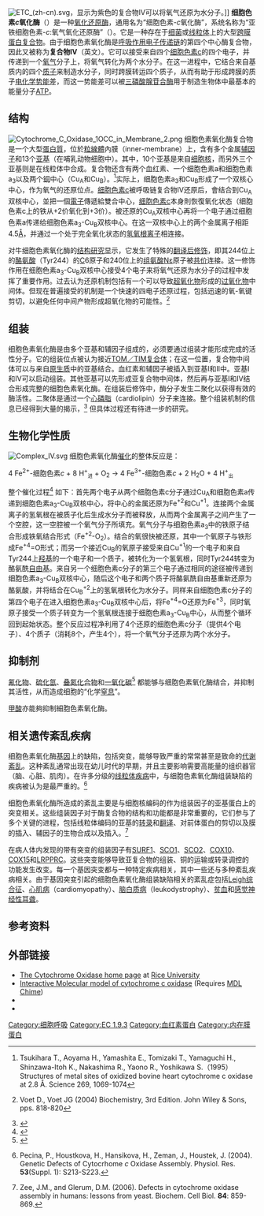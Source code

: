 {{DISPLAYTITLE:细胞色素''c''氧化酶}}
[[File:ETC_(zh-cn).svg|thumb]]，显示为紫色的复合物IV可以将氧气还原为水分子。]]
'''细胞色素''c''氧化酶'''（{{lang-en|Cytochrome ''c'' oxidase}}）是一种[[氧化还原酶|氧化还原酶]]，通用名为“细胞色素-''c''氧化酶”，系统名称为“亚铁细胞色素-''c'':氧气氧化还原酶”（{{EC number|1.9.3.1}}）。它是一种存在于[[细菌|细菌]]或[[线粒体|线粒体]]上的大型[[跨膜蛋白|跨膜蛋白]][[蛋白质复合物|复合物]]。由于细胞色素氧化酶是[[呼吸作用|呼吸作用]][[电子传递链|电子传递链]]的第四个中心酶复合物，因此又被称为'''复合物IV'''（英文{{lang|en|Complex IV}}）。它可以接受来自四个[[细胞色素c|细胞色素c]]的四个电子，并传递到一个[[氧气|氧气]]分子上，将氧气转化为两个水分子。在这一进程中，它结合来自基质内的四个[[质子|质子]]来制造水分子，同时跨膜转运四个质子，从而有助于形成跨膜的质子[[电化学势能|电化学势能]]差，而这一势能差可以被[[三磷酸腺苷合酶|三磷酸腺苷合酶]]用于制造生物体中最基本的能量分子[[三磷酸腺苷|ATP]]。

== 结构 ==
[[File:Cytochrome_C_Oxidase_1OCC_in_Membrane_2.png|thumb]]
细胞色素氧化酶复合物是一个大型[[蛋白質|蛋白質]]，位於[[粒線體|粒線體]]內膜（inner-membrane）上，含有多个金属[[辅因子|辅因子]]和13个[[蛋白质亚基|亚基]]（在哺乳动物细胞中）。其中，10个亚基是来自[[细胞核|细胞核]]，而另外三个亚基则是在线粒体中合成。复合物还含有两个血红素、一个细胞色素a和细胞色素a<sub>3</sub>以及两个[[铜|铜]]中心（Cu<sub>A</sub>和Cu<sub>B</sub>）。<ref>{{en}}Tsukihara T., Aoyama H., Yamashita E., Tomizaki T., Yamaguchi H., Shinzawa-Itoh K., Nakashima R., Yaono R., Yoshikawa S.（1995）Structures of metal sites of oxidized bovine heart cytochrome c oxidase at 2.8 Å. Science 269, 1069-1074</ref>实际上，细胞色素a<sub>3</sub>和Cu<sub>B</sub>形成了一个双核心中心，作为氧气的还原位点。[[细胞色素c|细胞色素c]]被呼吸链复合物IV还原后，會结合到Cu<sub>A</sub>双核中心，並把一個[[電子|電子]]傳遞給雙合中心，[[细胞色素c|细胞色素c]]本身則恢復氧化状态（细胞色素c上的铁从+2价氧化到+3价）。被还原的Cu<sub>A</sub>双核中心再将一个电子通过细胞色素a传递给细胞色素a<sub>3</sub>-Cu<sub>B</sub>双核中心。在这一双核中心上的两个金属离子相距4.5[[埃格斯特朗_(单位)|Å]]，并通过一个处于完全氧化状态的[[氢氧根离子|氢氧根离子]]相连接。

对牛细胞色素氧化酶的[[结构生物学|结构研究]]显示，它发生了特殊的[[翻译后修饰|翻译后修饰]]，即其244位上的[[酪氨酸|酪氨酸]]（Tyr244）的[[碳|C]]6原子和240位上的[[组氨酸|组氨酸]][[氮|N]]ε原子被[[共价键|共价]]连接。这一修饰作用在细胞色素a<sub>3</sub>-Cu<sub>B</sub>双核中心接受4个电子来将氧气还原为水分子的过程中发挥了重要作用。过去认为还原机制包括有一个可以导致[[超氧化物|超氧化物]]形成的[[过氧化物|过氧化物]]中间体。但现在普遍接受的机制是一个快速的四电子还原过程，包括迅速的氧-氧键剪切，以避免任何中间产物形成超氧化物的可能性。<ref>{{en}}Voet D., Voet JG (2004) Biochemistry, 3rd Edition. John Wiley & Sons, pps. 818-820</ref>

== 组装 ==
细胞色素氧化酶是由多个亚基和辅因子组成的，必须要通过组装才能形成完成的活性分子。它的组装位点被认为接近[[线粒体膜转运蛋白|TOM／TIM复合体]]；在这一位置，复合物中间体可以与来自[[原生质|原生质]]中的亚基结合。血红素和辅因子被插入到亚基I和II中。亚基I和IV可以启动组装。其他亚基可以先形成亚复合物中间体，然后再与亚基I和IV结合形成完整的细胞色素氧化酶。在组装后修饰中，酶分子发生二聚化以获得有效的酶活性。二聚体是通过一个[[心磷脂|心磷脂]]（cardiolipin）分子来连接。整个组装机制的信息已经得到大量的揭示，<ref>{{en}}{{cite journal en|author=Carr HS, Winge DR|title=Assembly of cytochrome c oxidase within the mitochondrion|journal=Acc Chem Res|volume=36|pages=309-16|pmid=12755640}}</ref> 但具体过程还有待进一步的研究。

== 生物化学性质 ==
[[File:Complex_IV.svg|thumb]]
细胞色素氧化酶[[酶促反应|催化]]的整体反应是：

4 Fe<sup>2+</sup>-细胞色素''c'' + 8 H<sup>+</sup><sub><span style="font-size:smaller;">进</span></sub> + O<sub>2</sub> → 4 Fe<sup>3+</sup>-细胞色素''c'' + 2 H<sub>2</sub>O + 4 H<sup>+</sup><sub><span style="font-size:smaller;">出</span></sub>

整个催化过程<ref>{{en}}{{cite journal en|author=Wikström, M|title=Proton Translocation by Cytochrome c Oxidase: A Rejoinder to Recent Criticism|journal=Biochemistry|volume=239|pages=3515-3519|url=http://www.life.uiuc.edu/crofts/bioph354/pdf-files/wikstrom_bioch39-3515-19.pdf|access-date=2009-01-10|archive-date=2008-10-11|archive-url=https://web.archive.org/web/20081011001500/http://www.life.uiuc.edu/crofts/bioph354/pdf-files/wikstrom_bioch39-3515-19.pdf|dead-url=no}}</ref> 如下：首先两个电子从两个细胞色素c分子通过Cu<sub>A</sub>和细胞色素a传递到细胞色素a<sub>3</sub>-Cu<sub>B</sub>双核中心，将中心的金属还原为Fe<sup>+2</sup>和Cu<sup>+1</sup>。连接两个金属离子的氢氧根在被质子化后生成水分子而被释放，从而两个金属离子之间产生了一个空腔，这一空腔被一个氧气分子所填充。氧气分子与细胞色素a<sub>3</sub>中的铁原子结合形成铁氧结合形式（Fe<sup>+2</sup>-O<sub>2</sub>）。结合的氧很快被还原，其中一个氧原子与铁形成Fe<sup>+4</sup>=O形式；而另一个接近Cu<sub>B</sub>的氧原子接受来自Cu<sup>+1</sup>的一个电子和来自Tyr244上[[羟基|羟基]]的一个电子和一个质子，被转化为一个氢氧根，同时Tyr244转变为酪氨酰[[自由基|自由基]]。来自另一个细胞色素c分子的第三个电子通过相同的途径被传递到细胞色素a<sub>3</sub>-Cu<sub>B</sub>双核中心，随后这个电子和两个质子将酪氨酰自由基重新还原为酪氨酸，并将结合在Cu<sub>B</sub><sup>+2</sup>上的氢氧根转化为水分子。同样来自细胞色素c分子的第四个电子在进入细胞色素a<sub>3</sub>-Cu<sub>B</sub>双核中心后，将Fe<sup>+4</sup>=O还原为Fe<sup>+3</sup>，同时氧原子接受一个质子转变为一个氢氧根连接于细胞色素a<sub>3</sub>-Cu<sub>B</sub>中心，从而整个循环回到起始状态。整个反应过程净利用了4个还原的细胞色素c分子（提供4个电子）、4个质子（消耗8个，产生4个），将一个氧气分子还原为两个水分子。

== 抑制剂 ==
[[氰化物|氰化物]]、[[硫化氫|硫化氫]]、[[叠氮化合物|叠氮化合物]]和[[一氧化碳|一氧化碳]]<ref>{{en}}{{cite journal |author=Alonso J, Cardellach F, López S, Casademont J, Miró O |title=Carbon monoxide specifically inhibits cytochrome c oxidase of human mitochondrial respiratory chain |journal=Pharmacol Toxicol |volume=93 |issue=3 |pages=142–6 |year=2003 |pmid=12969439 |doi=10.1034/j.1600-0773.2003.930306.x}}</ref> 都能够与细胞色素氧化酶结合，并抑制其活性，从而造成细胞的“化学[[窒息|窒息]]”。

[[甲酸|甲酸]]亦能夠抑制細胞色素氧化酶。

== 相关遗传紊乱疾病 ==
细胞色素氧化酶[[基因|基因]]上的缺陷，包括突变，能够导致严重的常常甚至是致命的[[代谢紊乱|代谢紊乱]]。这种紊乱通常出现在幼儿时代的早期，并且主要影响需要高能量的组织器官（脑、心脏、肌肉）。在许多分级的[[线粒体疾病|线粒体疾病]]中，与细胞色素氧化酶组装缺陷的疾病被认为是最严重的。<ref>{{en}}Pecina, P., Houstkova, H., Hansikova, H., Zeman, J., Houstek, J. (2004). Genetic Defects of Cytocrhome ''c'' Oxidase Assembly. Physiol. Res. '''53'''(Suppl. 1): S213-S223.</ref>

细胞色素氧化酶所造成的紊乱主要是与细胞核编码的作为组装因子的亚基蛋白上的突变相关。这些组装因子对于酶复合物的结构和功能都是非常重要的，它们参与了多个关键的进程，包括线粒体编码的亚基的[[转录|转录]]和[[翻译_(遗传学)|翻译]]、对前体蛋白的剪切以及膜的插入、辅因子的生物合成以及插入。<ref>{{en}}Zee, J.M., and Glerum, D.M. (2006). Defects in cytochrome oxidase assembly in humans: lessons from yeast. Biochem. Cell Biol. '''84''': 859-869.</ref>

在病人体内发现的带有突变的组装因子有[[SURF1|SURF1]]、[[SCO1|SCO1]]、[[SCO2|SCO2]]、[[COX10|COX10]]、[[COX15|COX15]]和[[LRPPRC|LRPPRC]]。这些突变能够导致亚复合物的组装、铜的运输或转录调控的功能发生改变。每一个基因突变都与一种特定疾病相关，其中一些还与多种紊乱疾病相关。由于基因突变引起的细胞色素氧化酶组装缺陷相关的紊乱症包括[[Leigh综合征|Leigh综合征]]、[[心肌病|心肌病]]（cardiomyopathy）、[[脑白质病|脑白质病]]（leukodystrophy）、[[贫血|贫血]]和[[感觉神经性耳聋|感觉神经性耳聋]]。

== 参考资料 ==
{{reflist}}

==外部链接==
* [https://web.archive.org/web/20021013113802/http://www-bioc.rice.edu/~graham/CcO.html The Cytochrome Oxidase home page] at [[Rice_University|Rice University]]
* [https://web.archive.org/web/20090111220321/http://www2.ufp.pt/~pedros/anim/2frame-iven.htm Interactive Molecular model of cytochrome c oxidase] (Requires [https://web.archive.org/web/20060320002451/http://www.mdl.com/products/framework/chime/ MDL Chime])
* {{UMichOPM|families|superfamily|4}}
* {{MeshName|Cytochrome-c+Oxidase}}

{{Electron transport chain}}
{{Proton pumps}}
{{Mitochondrial DNA}}

{{Authority control}}
[[Category:细胞呼吸|Category:细胞呼吸]]
[[Category:EC_1.9.3|Category:EC 1.9.3]]
[[Category:血红素蛋白|Category:血红素蛋白]]
[[Category:内在膜蛋白|Category:内在膜蛋白]]